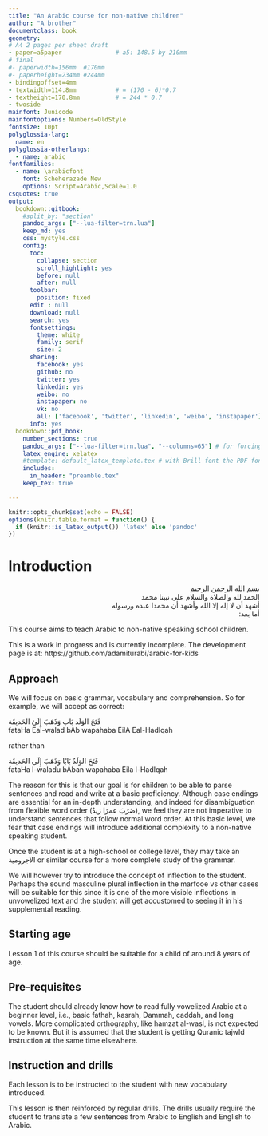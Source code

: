 ```yaml
---
title: "An Arabic course for non-native children"
author: "A brother"
documentclass: book
geometry:
# A4 2 pages per sheet draft
- paper=a5paper               # a5: 148.5 by 210mm
# final
#- paperwidth=156mm  #170mm
#- paperheight=234mm #244mm
- bindingoffset=4mm
- textwidth=114.8mm           # = (170 - 6)*0.7
- textheight=170.8mm          # = 244 * 0.7
- twoside
mainfont: Junicode
mainfontoptions: Numbers=OldStyle
fontsize: 10pt
polyglossia-lang:
  name: en
polyglossia-otherlangs:
  - name: arabic
fontfamilies:
  - name: \arabicfont
    font: Scheherazade New
    options: Script=Arabic,Scale=1.0
csquotes: true
output:
  bookdown::gitbook:
    #split_by: "section"
    pandoc_args: ["--lua-filter=trn.lua"]
    keep_md: yes
    css: mystyle.css
    config:
      toc:
        collapse: section
        scroll_highlight: yes
        before: null
        after: null
      toolbar:
        position: fixed
      edit : null
      download: null
      search: yes
      fontsettings:
        theme: white
        family: serif
        size: 2
      sharing:
        facebook: yes
        github: no
        twitter: yes
        linkedin: yes
        weibo: no
        instapaper: no
        vk: no
        all: ['facebook', 'twitter', 'linkedin', 'weibo', 'instapaper']
      info: yes
  bookdown::pdf_book:
    number_sections: true
    pandoc_args: ["--lua-filter=trn.lua", "--columns=65"] # for forcing word wrap in pipe tables
    latex_engine: xelatex
    #template: default_latex_template.tex # with Brill font the PDF font is too large and this needs to be uncommented. includes and in_header should then be commented
    includes:
      in_header: "preamble.tex"
    keep_tex: true

---
```


```r
knitr::opts_chunk$set(echo = FALSE)
options(knitr.table.format = function() {
  if (knitr::is_latex_output()) 'latex' else 'pandoc'
})
```

# Introduction {-}

:::{lang=ar dir=rtl}
بسم الله الرحمن الرحيم  
الحمد لله والصلاة والسلام على نبينا محمد  
أشهد أن لا إله إلا الله وأشهد أن محمدا عبده ورسوله  
أما بعد:
:::

This course aims to teach Arabic to non-native speaking school children.

This is a work in progress and is currently incomplete. The development page is at: https://github.com/adamiturabi/arabic-for-kids

## Approach {-}

We will focus on basic grammar, vocabulary and comprehension. So for example, we will accept as correct:

[فَتَحَ الوَلَد بَاب وَذَهَبَ إِلَىٰ الحَديقَة]{.ar}  
[fataHa Eal-walad bAb wapahaba EilA Eal-HadIqah]{.trn}

rather than

[فَتَحَ الوَلَدُ بَابًا وَذَهَبَ إِلَى الحَديقَة]{.ar}  
[fataHa l-waladu bAban wapahaba Eila l-HadIqah]{.trn}

The reason for this is that our goal is for children to be able to parse sentences and read and write at a basic proficiency. Although case endings are essential for an in-depth understanding, and indeed for disambiguation from flexible word order ([ضَرَبَ عمرًا زيدٌ]{.ar}), we feel they are not imperative to understand sentences that follow normal word order. At this basic level, we fear that case endings will introduce additional complexity to a non-native speaking student.

Once the student is at a high-school or college level, they may take an [الآجرومية]{.ar} or similar course for a more complete study of the grammar.

We will however try to introduce the concept of inflection to the student. Perhaps the sound masculine plural inflection in the [marfooe]{.trn} vs other cases will be suitable for this since it is one of the more visible inflections in unvowelized text and the student will get accustomed to seeing it in his supplemental reading.

## Starting age {-}

Lesson 1 of this course should be suitable for a child of around 8 years of age.

## Pre-requisites {-}

The student should already know how to read fully vowelized Arabic at a beginner level, i.e., basic [fathah]{.trn}, [kasrah]{.trn}, [Dammah]{.trn}, [caddah]{.trn}, and long vowels. More complicated orthography, like [hamzat al-wasl]{.trn}, is not expected to be known. But it is assumed that the student is getting Quranic [tajwId]{.trn} instruction at the same time elsewhere.

## Instruction and drills {-}

Each lesson is to be instructed to the student with new vocabulary introduced.

This lesson is then reinforced by regular drills. The drills usually require the student to translate a few sentences from Arabic to English and English to Arabic.
 
